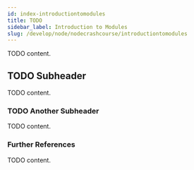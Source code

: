 ```yaml
---
id: index-introductiontomodules
title: TODO
sidebar_label: Introduction to Modules
slug: /develop/node/nodecrashcourse/introductiontomodules
---
```



TODO content.

## TODO Subheader

TODO content.

### TODO Another Subheader

TODO content.

### Further References

TODO content.
